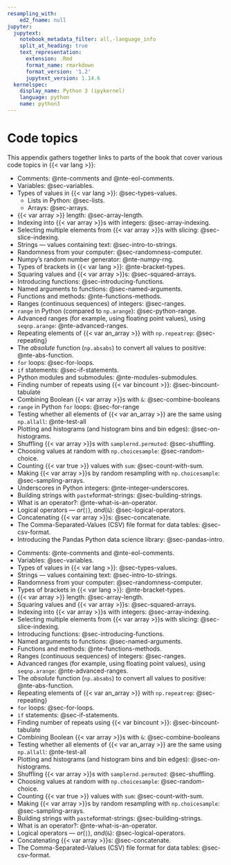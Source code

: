 ```yaml
---
resampling_with:
    ed2_fname: null
jupyter:
  jupytext:
    notebook_metadata_filter: all,-language_info
    split_at_heading: true
    text_representation:
      extension: .Rmd
      format_name: rmarkdown
      format_version: '1.2'
      jupytext_version: 1.14.6
  kernelspec:
    display_name: Python 3 (ipykernel)
    language: python
    name: python3
---
```


# Code topics

This appendix gathers together links to parts of the book that cover various
code topics in {{< var lang >}}:

<!---
Be careful wrapping these lines below.  Some wraps cause the link to be lost,
and a sub-list to be formed.  Example:

* Selecting multiple elements from {{< var array >}}s with slicing: @sec-slice-indexing.

If wrapped, this will not render correctly.

Also - remember to keep the Python and R versions in sync.  They need to be
repeated as here, because it proved difficult to use .python / .r divs and
spans to add conditional list elements.  It appears this must be done with the
list as a whole, as here.
-->

::: python

* Comments: @nte-comments and @nte-eol-comments.
* Variables: @sec-variables.
* Types of values in {{< var lang >}}: @sec-types-values.
  * Lists in Python: @sec-lists.
  * Arrays: @sec-arrays.
* {{< var array >}} length: @sec-array-length.
* Indexing into {{< var array >}}s with integers: @sec-array-indexing.
* Selecting multiple elements from {{< var array >}}s with slicing: @sec-slice-indexing.
* Strings — values containing text: @sec-intro-to-strings.
* Randomness from your computer: @sec-randomness-computer.
* Numpy's random number generator: @nte-numpy-rng.
* Types of brackets in {{< var lang >}}: @nte-bracket-types.
* Squaring values and {{< var array >}}s: @sec-squared-arrays.
* Introducing functions: @sec-introducing-functions.
* Named arguments to functions: @sec-named-arguments.
* Functions and methods: @nte-functions-methods.
* Ranges (continuous sequences) of integers: @sec-ranges.
* `range` in Python (compared to `np.arange`): @sec-python-range.
* Advanced ranges (for example, using floating point values), using
  [`seq`]{.r}[`np.arange`]{.python}: @nte-advanced-ranges.
* Repeating elements of {{< var an_array >}} with [`np.repeat`]{.python}[`rep`]{.r}: @sec-repeating}
* The *absolute* function ([`np.abs`]{.python}[`abs`]{.r}) to convert all values to positive: @nte-abs-function.
* `for` loops: @sec-for-loops.
* `if` statements:  @sec-if-statements.
* Python modules and submodules: @nte-modules-submodules.
* Finding number of repeats using {{< var bincount >}}: @sec-bincount-tabulate
* Combining Boolean {{< var array >}}s with `&`: @sec-combine-booleans
* `range` in Python `for` loops: @sec-for-range
* Testing whether all elements of {{< var an_array >}} are the same using
  [`np.all`]{.python}[`all`]{.r}: @nte-test-all
* Plotting and histograms (and histogram bins and bin edges): @sec-on-histograms.
* Shuffling {{< var array >}}s with [`sample`]{.r}[`rnd.permuted`]{.python}: @sec-shuffling.
* Choosing values at random with [`np.choice`]{.python}[`sample`]{.r}: @sec-random-choice.
* Counting {{< var true >}} values with `sum`: @sec-count-with-sum.
* Making {{< var array >}}s by random resampling with [`np.choice`]{.python}[`sample`]{.r}: @sec-sampling-arrays.
* Underscores in Python integers: @nte-integer-underscores.
* Building strings with [`paste`]{.r}[format-strings]{.python}: @sec-building-strings.
* What is an operator?: @nte-what-is-an-operator.
* Logical operators — *or*[ (`|`)]{.r}, *and*[ (`&`)]{.r}: @sec-logical-operators.
* Concatenating {{< var array >}}s: @sec-concatenate.
* The Comma-Separated-Values (CSV) file format for data tables: @sec-csv-format.
* Introducing the Pandas Python data science library: @sec-pandas-intro.
:::

::: r

* Comments: @nte-comments and @nte-eol-comments.
* Variables: @sec-variables.
* Types of values in {{< var lang >}}: @sec-types-values.
* Strings — values containing text: @sec-intro-to-strings.
* Randomness from your computer: @sec-randomness-computer.
* Types of brackets in {{< var lang >}}: @nte-bracket-types.
* {{< var array >}} length: @sec-array-length.
* Squaring values and {{< var array >}}s: @sec-squared-arrays.
* Indexing into {{< var array >}}s with integers: @sec-array-indexing.
* Selecting multiple elements from {{< var array >}}s with slicing: @sec-slice-indexing.
* Introducing functions: @sec-introducing-functions.
* Named arguments to functions: @sec-named-arguments.
* Functions and methods: @nte-functions-methods.
* Ranges (continuous sequences) of integers: @sec-ranges.
* Advanced ranges (for example, using floating point values), using
  [`seq`]{.r}[`np.arange`]{.python}: @nte-advanced-ranges.
* The *absolute* function ([`np.abs`]{.python}[`abs`]{.r}) to convert all values to positive: @nte-abs-function.
* Repeating elements of {{< var an_array >}} with [`np.repeat`]{.python}[`rep`]{.r}: @sec-repeating}
* `for` loops: @sec-for-loops.
* `if` statements:  @sec-if-statements.
* Finding number of repeats using {{< var bincount >}}: @sec-bincount-tabulate
* Combining Boolean {{< var array >}}s with `&`: @sec-combine-booleans
* Testing whether all elements of {{< var an_array >}} are the same using
  [`np.all`]{.python}[`all`]{.r}: @nte-test-all
* Plotting and histograms (and histogram bins and bin edges): @sec-on-histograms.
* Shuffling {{< var array >}}s with [`sample`]{.r}[`rnd.permuted`]{.python}: @sec-shuffling.
* Choosing values at random with [`np.choice`]{.python}[`sample`]{.r}: @sec-random-choice.
* Counting {{< var true >}} values with `sum`: @sec-count-with-sum.
* Making {{< var array >}}s by random resampling with [`np.choice`]{.python}[`sample`]{.r}: @sec-sampling-arrays.
* Building strings with [`paste`]{.r}[format-strings]{.python}: @sec-building-strings.
* What is an operator?: @nte-what-is-an-operator.
* Logical operators — *or*[ (`|`)]{.r}, *and*[ (`&`)]{.r}: @sec-logical-operators.
* Concatenating {{< var array >}}s: @sec-concatenate.
* The Comma-Separated-Values (CSV) file format for data tables: @sec-csv-format.
:::
